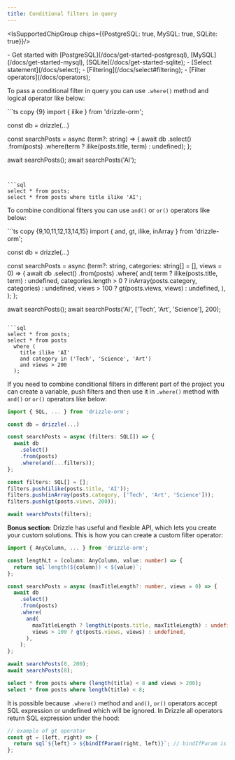 ```yaml
---
title: Conditional filters in query
---
```


<IsSupportedChipGroup chips={{PostgreSQL: true, MySQL: true, SQLite: true}}/>

<Prerequisites>
- Get started with [PostgreSQL](/docs/get-started-postgresql), [MySQL](/docs/get-started-mysql), [SQLite](/docs/get-started-sqlite);
- [Select statement](/docs/select);
- [Filtering](/docs/select#filtering);
- [Filter operators](/docs/operators);
</Prerequisites>

To pass a conditional filter in query you can use `.where()` method and logical operator like below:

<Section>
```ts copy {9}
import { ilike } from 'drizzle-orm';

const db = drizzle(...)

const searchPosts = async (term?: string) => {
  await db
    .select()
    .from(posts)
    .where(term ? ilike(posts.title, term) : undefined);
};

await searchPosts();
await searchPosts('AI');
```


```sql
select * from posts;
select * from posts where title ilike 'AI';
```
</Section>

To combine conditional filters you can use `and()` or `or()` operators like below:

<Section>
```ts copy {9,10,11,12,13,14,15}
import { and, gt, ilike, inArray } from 'drizzle-orm';

const db = drizzle(...)

const searchPosts = async (term?: string, categories: string[] = [], views = 0) => {
  await db
    .select()
    .from(posts)
    .where(
      and(
        term ? ilike(posts.title, term) : undefined,
        categories.length > 0 ? inArray(posts.category, categories) : undefined,
        views > 100 ? gt(posts.views, views) : undefined,
      ),
    );
};

await searchPosts();
await searchPosts('AI', ['Tech', 'Art', 'Science'], 200);
```

```sql
select * from posts;
select * from posts
  where (
    title ilike 'AI'
    and category in ('Tech', 'Science', 'Art')
    and views > 200
  );
```
</Section>

If you need to combine conditional filters in different part of the project you can create a variable, push filters and then use it in `.where()` method with `and()` or `or()` operators like below:

```ts copy {9,12}
import { SQL, ... } from 'drizzle-orm';

const db = drizzle(...)

const searchPosts = async (filters: SQL[]) => {
  await db
    .select()
    .from(posts)
    .where(and(...filters));
};

const filters: SQL[] = [];
filters.push(ilike(posts.title, 'AI'));
filters.push(inArray(posts.category, ['Tech', 'Art', 'Science']));
filters.push(gt(posts.views, 200));

await searchPosts(filters);
```

**Bonus section**: Drizzle has useful and flexible API, which lets you create your custom solutions. This is how you can create a custom filter operator:

<Section>

```ts copy
import { AnyColumn, ... } from 'drizzle-orm';

const lengthLt = (column: AnyColumn, value: number) => {
  return sql`length(${column}) < ${value}`;
};

const searchPosts = async (maxTitleLength?: number, views = 0) => {
  await db
    .select()
    .from(posts)
    .where(
      and(
        maxTitleLength ? lengthLt(posts.title, maxTitleLength) : undefined,
        views > 100 ? gt(posts.views, views) : undefined,
      ),
    );
};

await searchPosts(8, 200);
await searchPosts(8);
```

```sql
select * from posts where (length(title) < 8 and views > 200);
select * from posts where length(title) < 8;
```
</Section>

It is possible because `.where()` method and `and()`, `or()` operators accept SQL expression or undefined which will be ignored. In Drizzle all operators return SQL expression under the hood:

```js
// example of gt operator
const gt = (left, right) => {
  return sql`${left} > ${bindIfParam(right, left)}`; // bindIfParam is internal function for binding parameters
};
```
